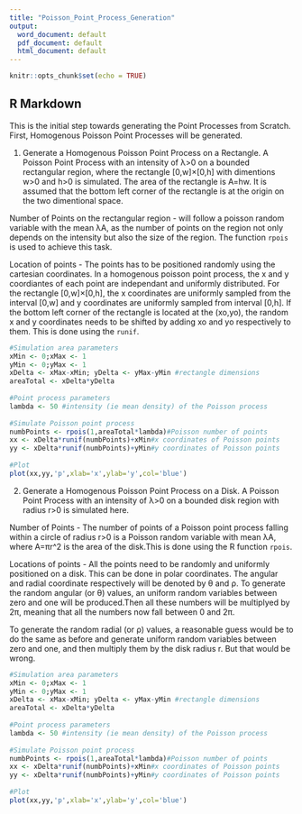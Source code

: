 ---
title: "Poisson_Point_Process_Generation"
output:
  word_document: default
  pdf_document: default
  html_document: default
---

```{r setup, include=FALSE}
knitr::opts_chunk$set(echo = TRUE)
```

## R Markdown

This is the initial step towards generating the Point Processes from Scratch. First, Homogenous Poisson Point Processes will be generated.

1. Generate a Homogenous Poisson Point Process on a Rectangle.
    A Poisson Point Process with an intensity of λ>0 on a bounded rectangular region, where the rectangle [0,w]×[0,h] with dimentions w>0 and h>0 is simulated. The area of the rectangle is A=hw. It is assumed that the bottom left corner of the rectangle is at the origin on the two dimentional space.

Number of Points on the rectangular region -  will follow a poisson random variable with the mean λA, as the number of points on the region not only depends on the intensity but also the size of the region. The function `rpois` is used to achieve this task.

Location of points - The points has to be positioned randomly using the cartesian coordinates. In a homogenous poisson point process, the x and y coordiantes of each point are independant and uniformly distributed. For the rectangle [0,w]×[0,h], the x coordinates are uniformly sampled from the interval [0,w] and y coordinates are uniformly sampled from interval [0,h]. If the bottom left corner of the rectangle is located at the (xo,yo), the random x and y coordinates needs to be shifted by adding xo and yo respectively to them. This is done using the `runif`.

```{r}
#Simulation area parameters
xMin <- 0;xMax <- 1
yMin <- 0;yMax <- 1
xDelta <- xMax-xMin; yDelta <- yMax-yMin #rectangle dimensions
areaTotal <- xDelta*yDelta
 
#Point process parameters
lambda <- 50 #intensity (ie mean density) of the Poisson process
 
#Simulate Poisson point process
numbPoints <- rpois(1,areaTotal*lambda)#Poisson number of points
xx <- xDelta*runif(numbPoints)+xMin#x coordinates of Poisson points
yy <- xDelta*runif(numbPoints)+yMin#y coordinates of Poisson points
 
#Plot
plot(xx,yy,'p',xlab='x',ylab='y',col='blue')
```
2. Generate a Homogenous Poisson Point Process on a Disk.
    A Poisson Point Process with an intensity of λ>0 on a bounded disk region with radius r>0 is simulated here. 
    
Number of Points - The number of points of a Poisson point process falling within a circle of radius r>0 is a Poisson random variable with mean  λA, where A=πr^2 is the area of the disk.This is done using the R function `rpois`. 

Locations of points - All the points need to be randomly and uniformly positioned on a disk. This can be done in polar coordinates.  The angular and radial coordinate respectively will be denoted by θ and ρ. To generate the random angular (or θ) values, an uniform random variables between zero and one will be produced.Then all these numbers will be multiplyed by 2π, meaning that all the numbers now fall between 0 and 2π.

To generate the random radial (or ρ) values, a reasonable guess would be to do the same as before and generate uniform random variables between zero and one, and then multiply them by the disk radius r. But that would be wrong.
  

```{r}
#Simulation area parameters
xMin <- 0;xMax <- 1
yMin <- 0;yMax <- 1
xDelta <- xMax-xMin; yDelta <- yMax-yMin #rectangle dimensions
areaTotal <- xDelta*yDelta
 
#Point process parameters
lambda <- 50 #intensity (ie mean density) of the Poisson process
 
#Simulate Poisson point process
numbPoints <- rpois(1,areaTotal*lambda)#Poisson number of points
xx <- xDelta*runif(numbPoints)+xMin#x coordinates of Poisson points
yy <- xDelta*runif(numbPoints)+yMin#y coordinates of Poisson points
 
#Plot
plot(xx,yy,'p',xlab='x',ylab='y',col='blue')
```
